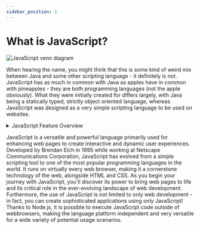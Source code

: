 ```yaml
---
sidebar_position: 1
---
```


# What is JavaScript?


![JavaScript venn diagram](/img/01_webprog/js_venn.png)

When hearing the name, you might think that this is some kind of weird mix between Java and some other scripting language - it definitely is not. JavaScript has as much in common with Java as apples have in common with pineapples - they are both programming languages (not the apple obviously).
What they were initially created for differs largely, with Java being a statically typed, strictly object oriented language, whereas JavaScript was designed as a very simple scripting language to be used on websites. 

<details>
  <summary>JavaScript Feature Overview</summary>
    * Dynamic Typing
    * Interpreted instead of Compiled
    * Client-Side Scripting
    * Fast and Lightweight
    * Asynchronous Programming
    * Support for Object Orientation
    * and much more
</details>

JavaScript is a versatile and powerful language primarily used for enhancing web pages to create interactive and dynamic user experiences. Developed by Brendan Eich in 1995 while working at Netscape Communications Corporation, JavaScript has evolved from a simple scripting tool to one of the most popular programming languages in the world. It runs on virtually every web browser, making it a cornerstone technology of the web, alongside HTML and CSS. As you begin your journey with JavaScript, you'll discover its power to bring web pages to life and its critical role in the ever-evolving landscape of web development. Furthermore, the use of JavaScript is not limited to only web development - in fact, you can create sophisticated applications using only JavaScript! Thanks to Node.js, it is possible to execute JavaScript code outside of webbrowsers, making the language platform independent and very versatile for a wide variety of potential usage scenarios.
